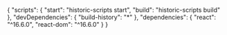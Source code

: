 {
  "scripts": {
    "start": "historic-scripts start",
    "build": "historic-scripts build"
  },
  "devDependencies": {
    "build-history": "*"
  },
  "dependencies": {
    "react": "^16.6.0",
    "react-dom": "^16.6.0"
  }
}
